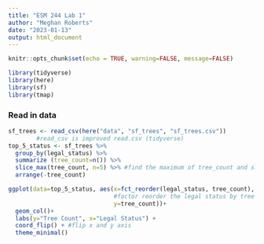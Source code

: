 ```yaml
---
title: "ESM 244 Lab 1"
author: "Meghan Roberts"
date: "2023-01-13"
output: html_document
---
```


```r
knitr::opts_chunk$set(echo = TRUE, warning=FALSE, message=FALSE)

library(tidyverse)
library(here)
library(sf)
library(tmap)
```

### Read in data
```r
sf_trees <- read_csv(here("data", "sf_trees", "sf_trees.csv")) 
        #read_csv is improved read.csv (tidyverse)
top_5_status <- sf_trees %>% 
  group_by(legal_status) %>%  
  summarize (tree_count=n()) %>% 
  slice_max(tree_count, n=5) %>% #find the maximum of tree_count and slice out the top 5
  arrange(-tree_count)

ggplot(data=top_5_status, aes(x=fct_reorder(legal_status, tree_count), 
                              #factor reorder the legal status by tree count
                              y=tree_count))+
  geom_col()+
  labs(y="Tree Count", x="Legal Status") +
  coord_flip() + #flip x and y axis
  theme_minimal()
```

